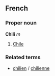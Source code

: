==French==
===Proper noun===
'''Chili''' ''m''

# [[Chile]]

===Related terms===
*[[chilien]] / [[chilienne]]